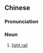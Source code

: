 {{also|轻轨}}
==Chinese==
{{zh-forms|s=轻轨}}

===Pronunciation===
{{zh-pron
|m=qīngguǐ
|c=hing1 gwai2
|cat=n
}}

===Noun===
{{zh-noun}}
# {{lb|zh|transportation}} [[light rail]]